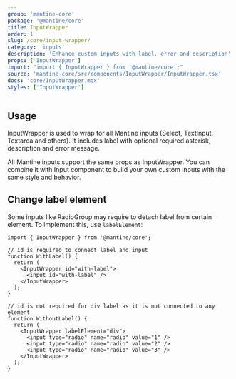 ```yaml
---
group: 'mantine-core'
package: '@mantine/core'
title: InputWrapper
order: 1
slug: /core/input-wrapper/
category: 'inputs'
description: 'Enhance custom inputs with label, error and description'
props: ['InputWrapper']
import: "import { InputWrapper } from '@mantine/core';"
source: 'mantine-core/src/components/InputWrapper/InputWrapper.tsx'
docs: 'core/InputWrapper.mdx'
styles: ['InputWrapper']
---
```



## Usage

InputWrapper is used to wrap for all Mantine inputs (<GatsbyLink to="/core/select/">Select</GatsbyLink>, <GatsbyLink to="/core/text-input/">TextInput</GatsbyLink>, <GatsbyLink to="/core/textarea/">Textarea</GatsbyLink> and others).
It includes label with optional required asterisk, description and error message.

All Mantine inputs support the same props as InputWrapper.
You can combine it with <GatsbyLink to="/core/input/">Input</GatsbyLink> component
to build your own custom inputs with the same style and behavior.

<Demo data={InputWrapperDemos.configurator} />

## Change label element

Some inputs like <GatsbyLink to="/core/radio-group/">RadioGroup</GatsbyLink>
may require to detach label from certain element.
To implement this, use `labelElement`:

```tsx
import { InputWrapper } from '@mantine/core';

// id is required to connect label and input
function WithLabel() {
  return (
    <InputWrapper id="with-label">
      <input id="with-label" />
    </InputWrapper>
  );
}

// id is not required for div label as it is not connected to any element
function WithoutLabel() {
  return (
    <InputWrapper labelElement="div">
      <input type="radio" name="radio" value="1" />
      <input type="radio" name="radio" value="2" />
      <input type="radio" name="radio" value="3" />
    </InputWrapper>
  );
}
```
